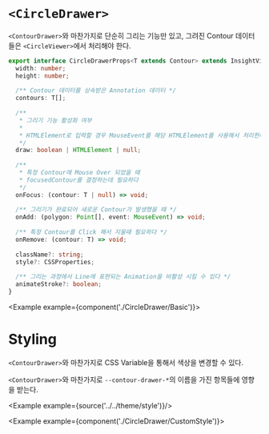 
# `<CircleDrawer>`

`<ContourDrawer>`와 마찬가지로 단순히 그리는 기능만 있고, 그려진 Contour 데이터들은 `<CircleViewer>`에서 처리해야 한다.

```ts
export interface CircleDrawerProps<T extends Contour> extends InsightViewerGuestProps {
  width: number;
  height: number;
  
  /** Contour 데이터를 상속받은 Annotation 데이터 */
  contours: T[];
  
  /**
   * 그리기 기능 활성화 여부
   *
   * HTMLElement로 입력할 경우 MouseEvent를 해당 HTMLElement를 사용해서 처리한다
   */
  draw: boolean | HTMLElement | null;
  
  /**
   * 특정 Contour에 Mouse Over 되었을 때
   * focusedContour를 결정하는데 필요하다
   */
  onFocus: (contour: T | null) => void;
  
  /** 그리기가 완료되어 새로운 Contour가 발생했을 때 */
  onAdd: (polygon: Point[], event: MouseEvent) => void;
  
  /** 특정 Contour를 Click 해서 지울때 필요하다 */
  onRemove: (contour: T) => void;
  
  className?: string;
  style?: CSSProperties;
  
  /** 그리는 과정에서 Line에 표현되는 Animation을 비활성 시킬 수 있다 */
  animateStroke?: boolean;
}
```

<Example example={component('./CircleDrawer/Basic')}>
  <InsightViewerPreview height={720}/>
</Example>

# Styling

`<ContourDrawer>`와 마찬가지로 CSS Variable을 통해서 색상을 변경할 수 있다.

`<ContourDrawer>`와 마찬가지로 `--contour-drawer-*`의 이름을 가진 항목들에 영향을 받는다.

<Example example={source('../../theme/style')}/>

<Example example={component('./CircleDrawer/CustomStyle')}>
  <InsightViewerPreview height={720}/>
</Example>